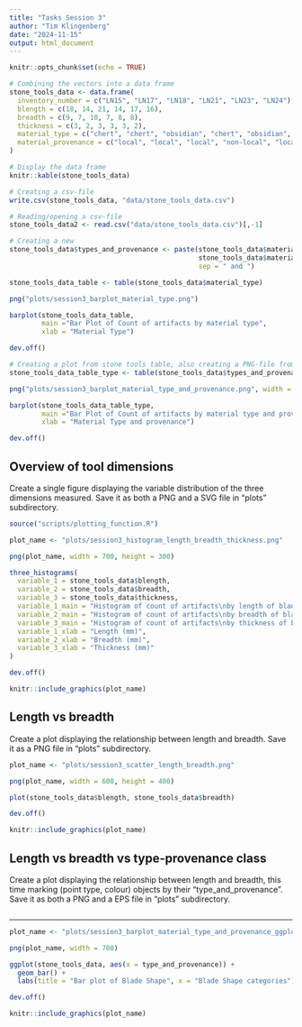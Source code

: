 ```yaml
---
title: "Tasks Session 3"
author: "Tim Klingenberg"
date: "2024-11-15"
output: html_document
---
```


```r
knitr::opts_chunk$set(echo = TRUE)
```

```r
# Combining the vectors into a data frame
stone_tools_data <- data.frame(
  inventory_number = c("LN15", "LN17", "LN18", "LN21", "LN23", "LN24"),
  blength = c(18, 14, 21, 14, 17, 16),
  breadth = c(9, 7, 10, 7, 8, 8),
  thickness = c(3, 2, 3, 3, 3, 2),
  material_type = c("chert", "chert", "obsidian", "chert", "obsidian", "obsidian"),
  material_provenance = c("local", "local", "local", "non-local", "local", "non-local")
)

# Display the data frame
knitr::kable(stone_tools_data)
```
```r
# Creating a csv-file
write.csv(stone_tools_data, "data/stone_tools_data.csv")
```

```r
# Reading/opening a csv-file
stone_tools_data2 <- read.csv("data/stone_tools_data.csv")[,-1]
```
```r
# Creating a new
stone_tools_data$types_and_provenance <- paste(stone_tools_data$material_type,
                                               stone_tools_data$material_provenance,
                                               sep = " and ")
```

```r
stone_tools_data_table <- table(stone_tools_data$material_type)

png("plots/session3_barplot_material_type.png")

barplot(stone_tools_data_table,
        main ="Bar Plot of Count of artifacts by material type",
        xlab = "Material Type")

dev.off()
```
```r
# Creating a plot from stone tools table, also creating a PNG-file from the plot
stone_tools_data_table_type <- table(stone_tools_data$types_and_provenance)

png("plots/session3_barplot_material_type_and_provenance.png", width = 800)

barplot(stone_tools_data_table_type,
        main ="Bar Plot of Count of artifacts by material type and provenance",
        xlab = "Material Type and provenance")

dev.off()
```
## Overview of tool dimensions

Create a single figure displaying the variable distribution of the three dimensions measured. Save it as both a PNG and a SVG file in “plots” subdirectory.

```r
source("scripts/plotting_function.R")

plot_name <- "plots/session3_histogram_length_breadth_thickness.png"

png(plot_name, width = 700, height = 300)

three_histograms(
  variable_1 = stone_tools_data$blength,
  variable_2 = stone_tools_data$breadth,
  variable_3 = stone_tools_data$thickness,
  variable_1_main = "Histogram of count of artifacts\nby length of blade",
  variable_2_main = "Histogram of count of artifacts\nby breadth of blade",
  variable_3_main = "Histogram of count of artifacts\nby thickness of blade",
  variable_1_xlab = "Length (mm)",
  variable_2_xlab = "Breadth (mm)",
  variable_3_xlab = "Thickness (mm)"
)

dev.off()
```

```r
knitr::include_graphics(plot_name)
```

## Length vs breadth

Create a plot displaying the relationship between length and breadth. Save it as a PNG file in “plots” subdirectory.

```r
plot_name <- "plots/session3_scatter_length_breadth.png"

png(plot_name, width = 600, height = 400)

plot(stone_tools_data$blength, stone_tools_data$breadth)

dev.off()
```

```r
knitr::include_graphics(plot_name)
```

## Length vs breadth vs type-provenance class

Create a plot displaying the relationship between length and breadth, this time marking (point type, colour) objects by their “type_and_provenance”. Save it as both a PNG and a EPS file in “plots” subdirectory.

```r

```



---



```r
plot_name <- "plots/session3_barplot_material_type_and_provenance_ggplot.png"

png(plot_name, width = 700)

ggplot(stone_tools_data, aes(x = type_and_provenance)) + 
  geom_bar() + 
  labs(title = "Bar plot of Blade Shape", x = "Blade Shape categories")

dev.off()
```

```r
knitr::include_graphics(plot_name)
```
